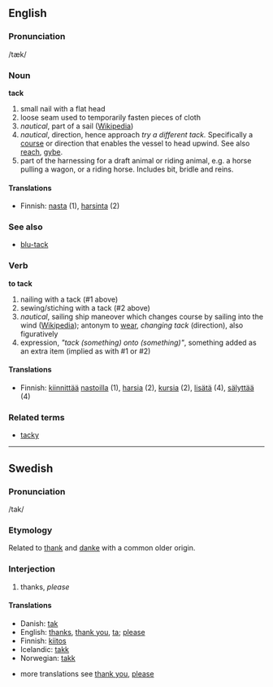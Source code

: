 ==English==
===Pronunciation===
/tæk/

===Noun===
'''tack'''

#small nail with a flat head
#loose seam used to temporarily fasten pieces of cloth
#''nautical'', part of a sail ([[w:tack|Wikipedia]])
#''nautical'', direction, hence approach ''try a different tack.'' Specifically a [[course]] or direction that enables the vessel to head upwind. See also [[reach]], [[gybe]].
#part of the harnessing for a draft animal or riding animal, e.g. a horse pulling a wagon, or a riding horse. Includes bit, bridle and reins.

====Translations====
*Finnish: [[nasta]] (1), [[harsinta]] (2)

===See also===
*[[blu-tack]]

===Verb===
'''to tack'''

#nailing with a tack (#1 above)
#sewing/stiching with a tack (#2 above)
#''nautical'', sailing ship maneover which changes course by sailing into the wind ([[en:tack|Wikipedia]]); antonym to [[wear]], ''changing tack'' (direction), also figuratively
#expression, ''"tack (something) onto (something)"'', something added as an extra item (implied as with #1 or #2)

====Translations====
*Finnish: [[kiinnittää]] [[nasta|nastoilla]] (1), [[harsia]] (2), [[kursia]] (2), [[lisätä]] (4), [[sälyttää]] (4)

===Related terms===
*[[tacky]]

----

==Swedish==
===Pronunciation===
/tak/

===Etymology===
Related to [[thank]] and [[danke]] with a common older origin.

===Interjection===
#thanks, ''please''

<!-- please do not remove da/is/no translations since they are related -->
====Translations====
*Danish: [[tak]]
*English: [[thanks]], [[thank you]], [[ta]]; [[please]]
*Finnish: [[kiitos]]
*Icelandic: [[takk]]
*Norwegian: [[takk]]

*more translations see [[thank you]], [[please]]